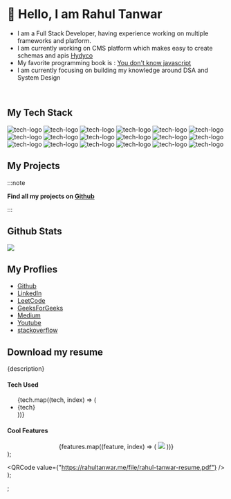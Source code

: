 
# 👋 Hello, I am Rahul Tanwar

- I am a Full Stack Developer, having experience working on multiple frameworks and platform.
- I am currently working on CMS platform which makes easy to create schemas and apis [Hydyco](/docs/projects/hydyco/intro)
- My favorite programming book is : [You don't know javascript](https://github.com/getify/You-Dont-Know-JS)
- I am currently focusing on building my knowledge around DSA and System Design

<br />

## My Tech Stack

![tech-logo](https://cdn.jsdelivr.net/gh/devicons/devicon/icons/nodejs/nodejs-original.svg)
![tech-logo](https://cdn.jsdelivr.net/gh/devicons/devicon/icons/javascript/javascript-original.svg)
![tech-logo](https://cdn.jsdelivr.net/gh/devicons/devicon/icons/react/react-original.svg)
![tech-logo](https://cdn.jsdelivr.net/gh/devicons/devicon/icons/flutter/flutter-original.svg)
![tech-logo](https://cdn.jsdelivr.net/gh/devicons/devicon/icons/php/php-original.svg)
![tech-logo](https://cdn.jsdelivr.net/gh/devicons/devicon/icons/python/python-original.svg)
![tech-logo](https://cdn.jsdelivr.net/gh/devicons/devicon/icons/ionic/ionic-original.svg)
![tech-logo](https://cdn.jsdelivr.net/gh/devicons/devicon/icons/typescript/typescript-original.svg)
![tech-logo](https://cdn.jsdelivr.net/gh/devicons/devicon/icons/docker/docker-original.svg)
![tech-logo](https://cdn.jsdelivr.net/gh/devicons/devicon/icons/go/go-original.svg)
![tech-logo](https://cdn.jsdelivr.net/gh/devicons/devicon/icons/amazonwebservices/amazonwebservices-original.svg)
![tech-logo](https://cdn.jsdelivr.net/gh/devicons/devicon/icons/nextjs/nextjs-original.svg)
![tech-logo](https://cdn.jsdelivr.net/gh/devicons/devicon/icons/bootstrap/bootstrap-plain.svg)
![tech-logo](https://cdn.jsdelivr.net/gh/devicons/devicon/icons/html5/html5-original.svg)
![tech-logo](https://cdn.jsdelivr.net/gh/devicons/devicon/icons/css3/css3-original.svg)
![tech-logo](https://cdn.jsdelivr.net/gh/devicons/devicon/icons/dart/dart-original.svg)
![tech-logo](https://cdn.jsdelivr.net/gh/devicons/devicon/icons/dotnetcore/dotnetcore-original.svg)
![tech-logo](https://cdn.jsdelivr.net/gh/devicons/devicon/icons/vuejs/vuejs-original.svg)

## My Projects

:::note

**Find all my projects on [Github](https://github.com/iamrahultanwar?tab=repositories)**

:::

<Tabs>
  <TabItem value="hydyco" label="Hydyco" default>
    <Project description="Hydyco is a CMS platform which makes easy to create schemas and apis. It
      is inspired by strapi.io" tech={["expressjs","mongodb","reactjs"]} features={[
      "https://raw.githubusercontent.com/iamrahultanwar/hydyco-preview/master/v1/1.png",
      "https://raw.githubusercontent.com/iamrahultanwar/hydyco-preview/master/v1/2.png",
      "https://raw.githubusercontent.com/iamrahultanwar/hydyco-preview/master/v1/3.png",
      "https://raw.githubusercontent.com/iamrahultanwar/hydyco-preview/master/v1/4.png",
      "https://raw.githubusercontent.com/iamrahultanwar/hydyco-preview/master/v1/5.png",
      "https://raw.githubusercontent.com/iamrahultanwar/hydyco-preview/master/v1/6.png",
      "https://raw.githubusercontent.com/iamrahultanwar/hydyco-preview/master/v1/7.png"
      ]} />
  </TabItem>
  <TabItem value="heeico" label="Heeico">
   <Project description="Heeico is a simple URL shortener implemented in GO and React" tech={["golang","reactjs"]} features={[
      "https://i.ibb.co/zXS0rKt/Screenshot-2022-05-17-at-12-12-26-AM.png",
      "https://i.ibb.co/HYY67Nn/Screenshot-2022-05-17-at-12-13-02-AM.png",
      "https://i.ibb.co/8m1HVHJ/Screenshot-2022-05-17-at-12-13-12-AM.png",
      "https://i.ibb.co/6BkbFjy/Screenshot-2022-05-17-at-12-13-22-AM.png",
      "https://i.ibb.co/PjfTHMS/Screenshot-2022-05-17-at-12-13-30-AM.png",
      "https://i.ibb.co/WGnj9C2/Screenshot-2022-05-17-at-12-13-44-AM.png",
      "https://i.ibb.co/XVfVByh/Screenshot-2022-05-17-at-12-13-58-AM.png",
      "https://i.ibb.co/SyxThMZ/Screenshot-2022-05-17-at-12-14-07-AM.png"
    ]} />

  </TabItem>
  <TabItem value="friskco" label="Friskco">
     <Project description=" This project is for my learning purpose only, i decided to learn golang instead going with react i decided to use react native. I have experience with ionic and flutter just wanted to test react native.
     Idea is to create your own cloud storage and save files for personal use." tech={["golang","react-native"]} features={[
     "https://i.ibb.co/jgYvyW0/Simulator-Screen-Shot-i-Phone-13-2021-10-24-at-16-52-43.png",
       "https://i.ibb.co/y0hL8bf/Simulator-Screen-Shot-i-Phone-13-2021-10-24-at-16-52-48.png",
       "https://i.ibb.co/zNX4SKJ/Simulator-Screen-Shot-i-Phone-13-2021-10-24-at-16-53-21.png",
       "https://i.ibb.co/PtqW0vN/Simulator-Screen-Shot-i-Phone-13-2021-10-24-at-16-53-27.png",
       "https://i.ibb.co/tpKBpXq/Simulator-Screen-Shot-i-Phone-13-2021-10-24-at-16-53-32.png"
    ]} />
  </TabItem>
  <TabItem value="autoflipz" label="Autoflipz">
     <Project description="A car service booking app. Backend is written in nodejs." tech={["nodejs-typescript","mongodb","docker","flutter"]} features={[
    "https://i.ibb.co/9vbH51L/Screenshot-2021-10-24-at-11-22-22-PM.png",
    "https://i.ibb.co/YBptX58/Screenshot-2021-10-24-at-11-22-36-PM.png",
    "https://i.ibb.co/PThPzwV/Screenshot-2021-10-24-at-11-22-50-PM.png",
    "https://i.ibb.co/NnK62GV/Screenshot-2021-10-24-at-11-23-09-PM.png",
    "https://i.ibb.co/cbC224c/Screenshot-2021-10-24-at-11-23-42-PM.png",
    "https://i.ibb.co/4t2K0Zv/Screenshot-2021-10-24-at-11-24-28-PM.png",
    "https://i.ibb.co/cNWSPcb/Screenshot-2021-10-24-at-11-24-55-PM.png",
    "https://i.ibb.co/W2862Gf/Screenshot-2021-10-24-at-11-25-06-PM.png",
    "https://i.ibb.co/sb9FMRR/Screenshot-2021-10-24-at-11-25-27-PM.png",
    "https://i.ibb.co/qgw5KJ6/Screenshot-2021-10-24-at-11-25-44-PM.png",
    "https://i.ibb.co/qk56y8t/Screenshot-2021-10-24-at-11-25-58-PM.png",
    "https://i.ibb.co/sJjnP4K/Screenshot-2021-10-24-at-11-26-40-PM.png"
    ]} />
  </TabItem>
</Tabs>

## Github Stats

![](https://github-readme-stats.vercel.app/api?username=iamrahultanwar&show_icons=true&hide_border=true&&count_private=true&include_all_commits=true)

## My Proflies

- [Github](https://github.com/iamrahultanwar)
- [LinkedIn](https://www.linkedin.com/in/rahul-tanwar-bb048a119/)
- [LeetCode](https://leetcode.com/iamrahultanwar/)
- [GeeksForGeeks](https://auth.geeksforgeeks.org/user/mrrahultanwar/)
- [Medium](https://medium.com/@iamrahultanwar)
- [Youtube](https://www.youtube.com/channel/UCCnDU9th2pCP9odm721_qDg)
- [stackoverflow](https://stackoverflow.com/users/11704593/mrrt)

## Download my resume

<ResumeQR />

  <div>
    <p>{description}</p>
    <h4>Tech Used</h4>
    <ul>
      {tech.map((tech, index) => (
        <li key={index}>{tech}</li>
      ))}
    </ul>
    <h4>Cool Features</h4>
    <div
      align="center"
      style={{
        display: "grid",
        gridTemplateColumns: "repeat(3, 1fr)",
        gridGap: "5px",
      }}
    >
      {features.map((feature, index) => (
        <img key={index} src={feature} />
      ))}
    </div>
  </div>
);

  <QRCode value={"https://rahultanwar.me/file/rahul-tanwar-resume.pdf"} />
);

;
